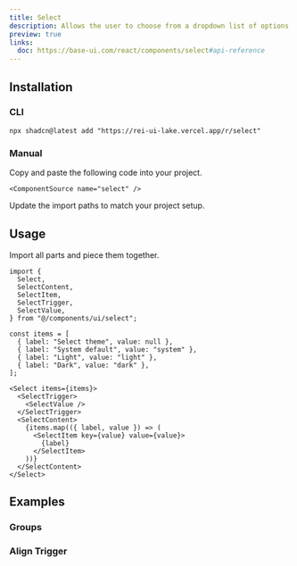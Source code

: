 ```yaml
---
title: Select
description: Allows the user to choose from a dropdown list of options.
preview: true
links:
  doc: https://base-ui.com/react/components/select#api-reference
---
```


<ComponentTabs name="select-demo" />

## Installation

### CLI

```package-install
npx shadcn@latest add "https://rei-ui-lake.vercel.app/r/select"
```

### Manual

<Steps>

  <Step>
    Copy and paste the following code into your project.

    <ComponentSource name="select" />

  </Step>
  
  <Step>Update the import paths to match your project setup.</Step>

</Steps>

## Usage

Import all parts and piece them together.

```tsx
import {
  Select,
  SelectContent,
  SelectItem,
  SelectTrigger,
  SelectValue,
} from "@/components/ui/select";
```

```tsx
const items = [
  { label: "Select theme", value: null },
  { label: "System default", value: "system" },
  { label: "Light", value: "light" },
  { label: "Dark", value: "dark" },
];

<Select items={items}>
  <SelectTrigger>
    <SelectValue />
  </SelectTrigger>
  <SelectContent>
    {items.map(({ label, value }) => (
      <SelectItem key={value} value={value}>
        {label}
      </SelectItem>
    ))}
  </SelectContent>
</Select>
```

## Examples

### Groups

<ComponentTabs name="select-with-group" />

### Align Trigger

<ComponentTabs name="select-align-trigger" />